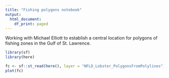 ```yaml
---
title: "Fishing polygons notebook"
output:
  html_document:
    df_print: paged
---
```


Working with Michael Elliott to establish a central location for polygons of fishing zones in the Gulf of St. Lawrence.

```r
library(sf)
library(here)

fc <- sf::st_read(here(), layer = "NFLD_Lobster_PolygonsFromPolylines")
plot(fc)

```
